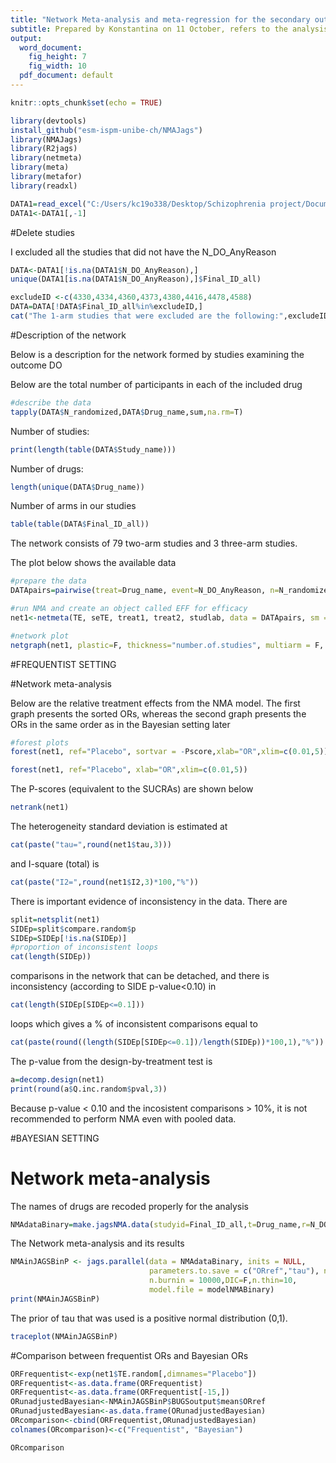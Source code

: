 ```yaml
---
title: "Network Meta-analysis and meta-regression for the secondary outcome of efficacy: DO"
subtitle: Prepared by Konstantina on 11 October, refers to the analysis of secondary outcome - DO in both frequentist and Bayesian setting
output:
  word_document:
    fig_height: 7
    fig_width: 10
  pdf_document: default
---
```


```r
knitr::opts_chunk$set(echo = TRUE)
```


```r
library(devtools)
install_github("esm-ispm-unibe-ch/NMAJags")
library(NMAJags)
library(R2jags)
library(netmeta)
library(meta)
library(metafor)
library(readxl)
```


```r
DATA1=read_excel("C:/Users/kc19o338/Desktop/Schizophrenia project/Documentation of Schizophrenia relapses/Analysis schizofrenia/Datasets/dataset_relapse_oral and depot pooled.xlsx", na="99999")
DATA1<-DATA1[,-1]
```
#Delete studies

I excluded all the studies that did not have the N_DO_AnyReason
```r
DATA<-DATA1[!is.na(DATA1$N_DO_AnyReason),]
unique(DATA1[is.na(DATA1$N_DO_AnyReason),]$Final_ID_all)
```

```r
excludeID <-c(4330,4334,4360,4373,4380,4416,4478,4588)
DATA=DATA[!DATA$Final_ID_all%in%excludeID,]
cat("The 1-arm studies that were excluded are the following:",excludeID)
```
#Description of the network

Below is a description for the network formed by studies examining the outcome DO

Below are the total number of participants in each of the included drug
```r
#describe the data
tapply(DATA$N_randomized,DATA$Drug_name,sum,na.rm=T)

```

Number of studies:
```r
print(length(table(DATA$Study_name)))
```
Number of drugs:
```r
length(unique(DATA$Drug_name))
```
Number of arms in our studies
```r
table(table(DATA$Final_ID_all))
```

The network consists of 79 two-arm studies and 3 three-arm studies.

The plot below shows the available data

```r
#prepare the data
DATApairs=pairwise(treat=Drug_name, event=N_DO_AnyReason, n=N_randomized, data=DATA, sm="OR", studlab=Final_ID_all, allstudies = TRUE)

#run NMA and create an object called EFF for efficacy
net1<-netmeta(TE, seTE, treat1, treat2, studlab, data = DATApairs, sm = "OR", comb.random=TRUE, comb.fixed=FALSE, prediction=TRUE, ref="Placebo")

```


```r

#network plot
netgraph(net1, plastic=F, thickness="number.of.studies", multiarm = F, points=T, col=1)
```

#FREQUENTIST SETTING

#Network meta-analysis 

Below are the relative treatment effects from the NMA model. 
The first graph presents the sorted ORs, whereas the second graph presents the ORs in the same order as in the Bayesian setting later 

```r

#forest plots
forest(net1, ref="Placebo", sortvar = -Pscore,xlab="OR",xlim=c(0.01,5))

forest(net1, ref="Placebo", xlab="OR",xlim=c(0.01,5))
```


The P-scores (equivalent to the SUCRAs) are shown below
```r
netrank(net1)
```


The heterogeneity standard deviation is estimated at
```r
cat(paste("tau=",round(net1$tau,3)))
```

and I-square (total) is 
```r
cat(paste("I2=",round(net1$I2,3)*100,"%"))
```


There is important evidence of inconsistency in the data. 
There are 

```r
split=netsplit(net1) 
SIDEp=split$compare.random$p
SIDEp=SIDEp[!is.na(SIDEp)]
#proportion of inconsistent loops
cat(length(SIDEp))
```

comparisons in the network that can be detached, and there is inconsistency (according to SIDE p-value<0.10) in

```r
cat(length(SIDEp[SIDEp<=0.1]))
```
loops which gives a % of inconsistent comparisons equal to
```r
cat(paste(round((length(SIDEp[SIDEp<=0.1])/length(SIDEp))*100,1),"%"))
```


The p-value from the design-by-treatment test is

```r
a=decomp.design(net1)
print(round(a$Q.inc.random$pval,3))
```

Because p-value < 0.10 and the incosistent comparisons > 10%, it is not recommended to perform NMA even with pooled data.

#BAYESIAN SETTING

# Network meta-analysis

The names of drugs are recoded properly for the analysis

```r
NMAdataBinary=make.jagsNMA.data(studyid=Final_ID_all,t=Drug_name,r=N_DO_AnyReason,n=N_randomized,data=DATA,type="binary",reference = "Placebo")

```


The Network meta-analysis and its results
```r

NMAinJAGSBinP <- jags.parallel(data = NMAdataBinary, inits = NULL, 
                               parameters.to.save = c("ORref","tau"), n.chains = 2, n.iter = 120000,
                               n.burnin = 10000,DIC=F,n.thin=10,
                               model.file = modelNMABinary)
print(NMAinJAGSBinP)


```

The prior of tau that was used is a positive normal distribution (0,1). 

```r
traceplot(NMAinJAGSBinP)
```

#Comparison between frequentist ORs and Bayesian ORs 

```r
ORFrequentist<-exp(net1$TE.random[,dimnames="Placebo"])
ORFrequentist<-as.data.frame(ORFrequentist)
ORFrequentist<-as.data.frame(ORFrequentist[-15,])
ORunadjustedBayesian<-NMAinJAGSBinP$BUGSoutput$mean$ORref
ORunadjustedBayesian<-as.data.frame(ORunadjustedBayesian)
ORcomparison<-cbind(ORFrequentist,ORunadjustedBayesian)
colnames(ORcomparison)<-c("Frequentist", "Bayesian")

```

```r
ORcomparison
```
